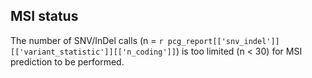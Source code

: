 ## MSI status

The number of SNV/InDel calls (n = `r pcg_report[['snv_indel']][['variant_statistic']][['n_coding']]`) is too limited (n < 30) for MSI prediction to be performed.
<br><br>
